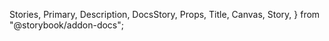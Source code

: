   Stories,
  Primary,
  Description,
  DocsStory,
  Props,
  Title,
  Canvas,
  Story,
} from "@storybook/addon-docs";

<Title />

Functionally acts as a wrapper for `NavItem` and `NavItemSubMenu`.

<Primary />

## Usage

`Navigation` is only to be used with the `NavItem` or `NavItemSubmenu` components.

### Imports

```jsx
import { NavigationItem } from "components/atoms/NavigationItem";
import { NavigationItemWithSubitem } from "components/atoms/NavigationItemWithSubitem";
import { Navigation } from "components/molecules/Navigation";
```

### Sample usage

```jsx
<Navigation>
  <NavItem />
  <NavItemSubmenu />
</Navigation>
```

<Props />

<Stories />
